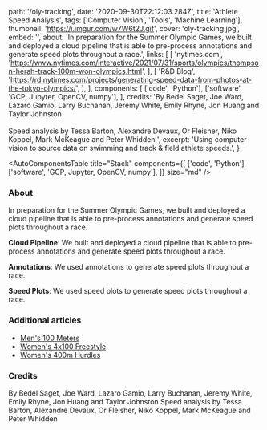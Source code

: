   path: '/oly-tracking',
  date: '2020-09-30T22:12:03.284Z',
  title: 'Athlete Speed Analysis',
  tags: ['Computer Vision', 'Tools', 'Machine Learning'],
  thumbnail: 'https://i.imgur.com/w7W6t2J.gif',
  cover: 'oly-tracking.jpg',
  embed: '',
  about:
    'In preparation for the Summer Olympic Games, we built and deployed a cloud pipeline that is able to pre-process annotations and generate speed plots throughout a race.',
  links: [
    [
      'nytimes.com',
      'https://www.nytimes.com/interactive/2021/07/31/sports/olympics/thompson-herah-track-100m-won-olympics.html',
    ],
    [
      'R&D Blog',
      'https://rd.nytimes.com/projects/generating-speed-data-from-photos-at-the-tokyo-olympics/',
    ],
  ],
  components: [
    ['code', 'Python'],
    ['software', 'GCP, Jupyter, OpenCV, numpy'],
  ],
  credits:
    'By Bedel Saget, Joe Ward, Lazaro Gamio, Larry Buchanan, Jeremy White, Emily Rhyne, Jon Huang and Taylor Johnston <br/><br/> Speed analysis by Tessa Barton, Alexandre Devaux, Or Fleisher, Niko Koppel, Mark McKeague and Peter Whidden ',
  excerpt:
    'Using computer vision to source data on swimming and track & field athlete speeds.',
}

<AutoComponentsTable
  title="Stack"
  components={[
    ['code', 'Python'],
    ['software', 'GCP, Jupyter, OpenCV, numpy'],
  ]}
  size="md"
/>

### About

In preparation for the Summer Olympic Games, we built and deployed a cloud pipeline that is able to pre-process annotations and generate speed plots throughout a race.

**Cloud Pipeline**: We built and deployed a cloud pipeline that is able to pre-process annotations and generate speed plots throughout a race.

**Annotations**: We used annotations to generate speed plots throughout a race.

**Speed Plots**: We used speed plots to generate speed plots throughout a race.

### Additional articles

- [Men's 100 Meters](https://www.nytimes.com/interactive/2021/08/01/sports/olympics/jacobs-track-100m-won-olympics.html)
- [Women's 4x100 Freestyle](https://www.nytimes.com/interactive/2021/07/25/sports/olympics/4x100-relay-swimming-olympics.html)
- [Women's 400m Hurdles](https://www.nytimes.com/interactive/2021/08/04/sports/olympics/sydney-mclaughlin-hurdles-400m-olympics.html)

### Credits

By Bedel Saget, Joe Ward, Lazaro Gamio, Larry Buchanan, Jeremy White, Emily Rhyne, Jon Huang and Taylor Johnston
Speed analysis by Tessa Barton, Alexandre Devaux, Or Fleisher, Niko Koppel, Mark McKeague and Peter Whidden
